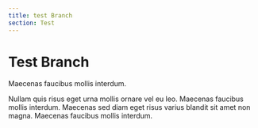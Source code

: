 ```yaml
---
title: test Branch
section: Test
---
```


# Test Branch

Maecenas faucibus mollis interdum.

Nullam quis risus eget urna mollis ornare vel eu leo. Maecenas faucibus mollis interdum. Maecenas sed diam eget risus varius blandit sit amet non magna. Maecenas faucibus mollis interdum.
